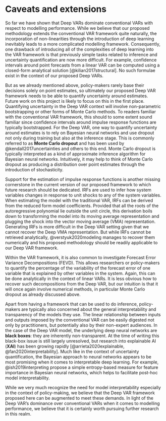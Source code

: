 # Caveats and extensions {#exten}

So far we have shown that Deep VARs dominate conventional VARs with respect to modelling performance. While we believe that our proposed methodology extends the conventional VAR framework quite naturally, the incorporation of non-linearities through the introduction of deep learning inevitably leads to a more complicated modelling framework. Consequently, one drawback of introducing all of the complexities of deep learning into the VAR framework is that previously simple tasks related to inference and uncertainty quantification are now more difficult. For example, confidence intervals around point forecasts from a linear VAR can be computed using a closed-form analytical solution [@kilian2017structural]. No such formulae exist in the context of our proposed Deep VARs.

But as we already mentioned above, policy-makers rarely base their decisions solely on point estimates, so ultimately our proposed Deep VAR framework needs to be able to quantify uncertainty around estimates. Future work on this project is likely to focus on this in the first place. Quantifying uncertainty in the Deep VAR context will involve non-parametric bootstrapping or other forms of Monte Carlo methods. To readers familiar with the conventional VAR framework, this should to some extent sound familiar since confidence intervals around impulse response functions are typically bootstrapped. For the Deep VAR, one way to quantify uncertainty around estimates is to rely on Bayesian neural networks and use dropout not only during training but also at the inference stage. This is commonly referred to as **Monte Carlo dropout** and has been used by @kendall2017uncertainties and others to this end. Monte Carlo dropout is typically interpreted as a kind of approximate inference algorithm for Bayesian neural networks. Intuitively, it may help to think of Monte Carlo dropout as producing a distribution over point estimates through the introduction of stochasticity.

Support for the estimation of impulse response functions is another missing cornerstone in the current version of our proposed framework to which future research should be dedicated. IRFs are used to infer how system variables changes in response to unit shocks to any of the system variables. When estimating the model with the traditional VAR, IRFs can be derived from the reduced form model coefficients. Provided that all the roots of the autoregressive polynomial lie outside the unit circle, this derivation boils down to transforming the model into its moving average representation and plugging the shock into the vector moving average (VMA) representation. Generating IRFs is more difficult in the Deep VAR setting given that we cannot recover the Deep VMA representation. But while IRFs cannot be retrieved analytically,  @verstyuk2020modeling manages to recover them numerically and his proposed methodology should be readily applicable to our Deep VAR framework.

Within the VAR framework, it is also common to investigate Forecast Error Variance Decompositions (FEVD). This allows researchers or policy-makers to quantify the percentage of the variability of the forecast error of one variable that is explained by other variables in the system. Again, this can be done analytically in the context of linear VARs. It is less obvious how to recover such decompositions from the Deep VAR, but our intuition is that it will once again involve numerical methods, in particular Monte Carlo dropout as already discussed above.

Apart from having a framework that can be used to do inference, policy-makers are typically also concerned about the general interpretability and transparency of the models they use. The linear relationship between inputs and outputs imposed by the conventional VAR can be easily digested not only by practitioners, but potentially also by their non-expert audiences. In the case of the Deep VAR model, the underlying deep neural networks are **black boxes**: they are inherently non-transparent. At the time of writing this black-box issue is still largely unresolved, but research into explainable AI (**XAI**) has been growing rapidly [@arrieta2020explainable, @fan2020interpretability]. Much like in the context of uncertainty quantification, the Bayesian approach to neural networks appears to be most promising when it comes to interpretable deep learning. For example, @ish2019interpreting propose a simple entropy-based measure for feature importance in Bayesian neural networks, which helps to facilitate post-hoc model interpretability.

While we very much recognize the need for model interpretability especially in the context of policy-making, we believe that the Deep VAR framework proposed here can be augmented to meet these demands. In light of the Deep VAR's dominance over conventional VARs when it comes to modelling performance, we believe that it is certainly worth pursuing further research in this realm. 




